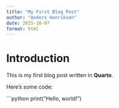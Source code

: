 ```yaml
---
title: "My First Blog Post"
author: "Anders Henriksen"
date: 2025-10-07
format: html
---
```


# Introduction

This is my first blog post written in **Quarto**.

Here’s some code:

```python
print("Hello, world!")
